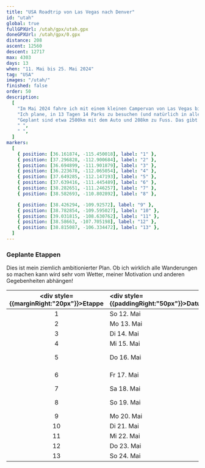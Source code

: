 ```yaml
---
title: "USA Roadtrip von Las Vegas nach Denver"
id: "utah"
global: true
fullGPXUrl: /utah/gpx/utah.gpx
doneGPXUrl: /utah/gpx/0.gpx
distance: 208
ascent: 12560
descent: 12717
max: 4303
days: 13
when: "11. Mai bis 25. Mai 2024"
tag: "USA"
images: "/utah/"
finished: false
order: 50
description:
  [
    "Im Mai 2024 fahre ich mit einem kleinen Campervan von Las Vegas bis nach Denver und besuche dazwischen so viele Nationalparks wie möglich.",
    "Ich plane, in 13 Tagen 14 Parks zu besuchen (und natürlich in allen zu wandern).",
    "Geplant sind etwa 2500km mit dem Auto und 208km zu Fuss. Das gibt etwa 16km und fast 1000 Höhenmeter pro Tag!",
    " ",
    " ",
  ]
markers:
  [
    { position: [36.161874, -115.450018], label: "1" },
    { position: [37.296828, -112.900684], label: "2" },
    { position: [36.694899, -111.901879], label: "3" },
    { position: [36.223678, -112.065054], label: "4" },
    { position: [37.649285, -112.147193], label: "5" },
    { position: [37.639416, -111.445489], label: "6" },
    { position: [38.282651, -111.246257], label: "7" },
    { position: [38.582693, -110.802892], label: "8" },

    { position: [38.426294, -109.92572], label: "9" },
    { position: [38.782854, -109.595027], label: "10" },
    { position: [39.031815, -108.630762], label: "11" },
    { position: [38.58663, -107.705198], label: "12" },
    { position: [38.815087, -106.334472], label: "13" },
  ]
---
```


### Geplante Etappen

Dies ist mein ziemlich ambitionierter Plan. Ob ich wirklich alle Wanderungen so machen kann wird sehr vom Wetter, meiner Motivation und anderen Gegebenheiten abhängen!

<div className='table-container'>

| <div style={{marginRight:"20px"}}>Etappe</div> | <div style={{paddingRight:"50px"}}>Datum</div> | <div style={{paddingRight:"280px"}}>Park</div> | <div style={{paddingRight:"50px"}}>Wanderung</div>                |
| :--------------------------------------------: | :--------------------------------------------- | :--------------------------------------------- | :---------------------------------------------------------------- |
|                       1                        | So 12. Mai                                     | Red Rock Canyon                                | Calico Tanks und Turtlehead Peak                                  |
|                       2                        | Mo 13. Mai                                     | Zion National Park                             | Observation Point und Cable Mountain                              |
|                       3                        | Di 14. Mai                                     | Vermillion Cliffs                              | Sand Crack                                                        |
|                       4                        | Mi 15. Mai                                     | Grand Canyon                                   | Widforss Trail                                                    |
|                       5                        | Do 16. Mai                                     | Bryce Canyon (& Kodachrome Basin?)             | Fairyland Loop und Panorama Trail                                 |
|                       6                        | Fr 17. Mai                                     | Grand Staircase-Escalante                      | Zebra Canyon, Escalante Natural Bridge und Lower Calf-Creek Falls |
|                       7                        | Sa 18. Mai                                     | Capitol Reef National Park                     | Cohab Canyon und Cassidy Arch                                     |
|                       8                        | So 19. Mai                                     | Goblin Valley State Park                       | Leprechaun Canyon und Little Wild Horse Canyon                    |
|                       9                        | Mo 20. Mai                                     | Canyonlands National Park                      | Upheaval Dome und Grand View Point                                |
|                       10                       | Di 21. Mai                                     | Arches National Park                           | Devils Garden und Fisher Tower                                    |
|                       11                       | Mi 22. Mai                                     | Colorado National Monument                     | Devils Kitchen                                                    |
|                       12                       | Do 23. Mai                                     | Black Canyon of the Gunnison                   | Green Mountain und Curecanti Creek                                |
|                       13                       | So 24. Mai                                     | Rocky Mountains                                | Ptarmigan Lake oder Mount Yale                                    |

</div>
